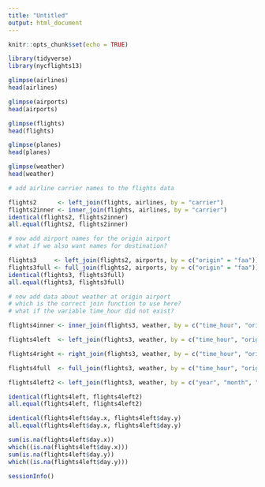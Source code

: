 ```yaml
---
title: "Untitled"
output: html_document
---
```


```r
knitr::opts_chunk$set(echo = TRUE)
```

```r
library(tidyverse)
library(nycflights13)
```

```r
glimpse(airlines)
head(airlines)
```

```r
glimpse(airports)
head(airports)
```

```r
glimpse(flights)
head(flights)
```

```r
glimpse(planes)
head(planes)
```

```r
glimpse(weather)
head(weather)
```

```r
# add airline carrier names to the flights data

flights2      <- left_join(flights, airlines, by = "carrier")
flights2inner <- inner_join(flights, airlines, by = "carrier")
identical(flights2, flights2inner)
all.equal(flights2, flights2inner)
```

```r
# now add airport names for the origin airport
# what if we also want names for destination? 

flights3     <- left_join(flights2, airports, by = c("origin" = "faa"))
flights3full <- full_join(flights2, airports, by = c("origin" = "faa"))
identical(flights3, flights3full)
all.equal(flights3, flights3full)
```

```r
# now add data about weather at origin airport 
# which is the correct join function to use here?
# what if the variable time_hour did not exist?

flights4inner <- inner_join(flights3, weather, by = c("time_hour", "origin"))

flights4left  <- left_join(flights3, weather, by = c("time_hour", "origin"))

flights4right <- right_join(flights3, weather, by = c("time_hour", "origin"))

flights4full  <- full_join(flights3, weather, by = c("time_hour", "origin"))

flights4left2 <- left_join(flights3, weather, by = c("year", "month", "day", "hour", "origin"))
```

```r
identical(flights4left, flights4left2)
all.equal(flights4left, flights4left2)

identical(flights4left$day.x, flights4left$day.y)
all.equal(flights4left$day.x, flights4left$day.y)

sum(is.na(flights4left$day.x))
which((is.na(flights4left$day.x)))
sum(is.na(flights4left$day.y))
which((is.na(flights4left$day.y)))
```

```r
sessionInfo()
```

